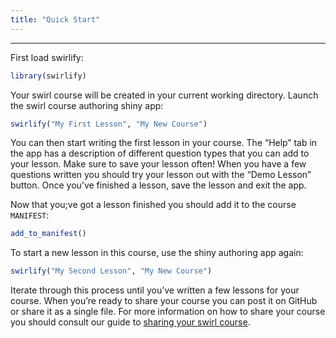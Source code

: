 ```yaml
---
title: "Quick Start"
---
```


---

First load swirlify:

```r
library(swirlify)
```

Your swirl course will be created in your current working directory. Launch the
swirl course authoring shiny app:

```r
swirlify("My First Lesson", "My New Course")
```

You can then start writing the first lesson in your course. The "Help" tab in
the app has a description of different question types that you can add to your
lesson. Make sure to save your lesson often! When you have a few questions
written you should try your lesson out with the "Demo Lesson" button. Once
you've finished a lesson, save the lesson and exit the app.

Now that you;ve got a lesson finished you should add it to the course 
`MANIFEST`:

```r
add_to_manifest()
```

To start a new lesson in this course, use the shiny authoring app again:

```r
swirlify("My Second Lesson", "My New Course")
```

Iterate through this process until you've written a few lessons for your course.
When you're ready to share your course you can post it on GitHub or share it as
a single file. For more information on how to share your course you should
consult our guide to [sharing your swirl course](sharing.html).